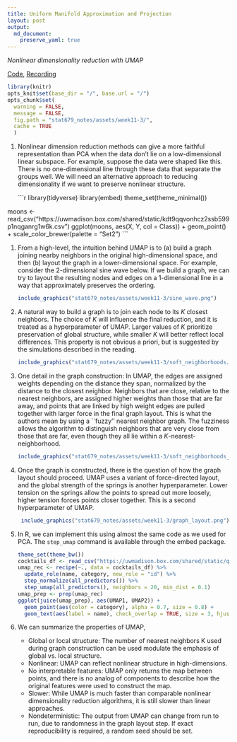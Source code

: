 ```yaml
---
title: Uniform Manifold Approximation and Projection
layout: post
output:
  md_document:
    preserve_yaml: true
---
```


_Nonlinear dimensionality reduction with UMAP_

[Code](https://github.com/krisrs1128/stat679_code/tree/main/examples/week11/week11-3.Rmd), [Recording](https://mediaspace.wisc.edu/media/Week%2010%20%5B4%5D%20Uniform%20Manifold%20Approximation%20and%20Projection/1_8tb5x1es)

```r
library(knitr)
opts_knit$set(base_dir = "/", base.url = "/")
opts_chunk$set(
  warning = FALSE,
  message = FALSE,
  fig.path = "stat679_notes/assets/week11-3/",
  cache = TRUE
  )
```

1. Nonlinear dimension reduction methods can give a more faithful representation
than PCA when the data don’t lie on a low-dimensional linear subspace. For
example, suppose the data were shaped like this. There is no one-dimensional
line through these data that separate the groups well. We will need an
alternative approach to reducing dimensionality if we want to preserve nonlinear
structure.

    ```r
library(tidyverse)
library(embed)
theme_set(theme_minimal())

moons <- read_csv("https://uwmadison.box.com/shared/static/kdt9qqvonhcz2ssb599p1nqganrg1w6k.csv")
ggplot(moons, aes(X, Y, col = Class)) +
  geom_point() +
  scale_color_brewer(palette = "Set2")
    ```

1. From a high-level, the intuition behind UMAP is to (a) build a graph joining
nearby neighbors in the original high-dimensional space, and then (b) layout the
graph in a lower-dimensional space. For example, consider the 2-dimensional sine
wave below. If we build a graph, we can try to layout the resulting nodes and
edges on a 1-dimensional line in a way that approximately preserves the
ordering.

    <p align="center">
    ```r
include_graphics("stat679_notes/assets/week11-3/sine_wave.png")
    ```
    </p>

1. A natural way to build a graph is to join each node to its $K$ closest
neighbors. The choice of $K$ will influence the final reduction, and it is
treated as a hyperparameter of UMAP. Larger values of $K$ prioritize
preservation of global structure, while smaller $K$ will better reflect local
differences. This property is not obvious a priori, but is suggested by the
simulations described in the reading.

    <p align="center">
    ```r
include_graphics("stat679_notes/assets/week11-3/soft_neighborhoods.png")
```
    </p>

1. One detail in the graph construction: In UMAP, the edges are assigned weights
depending on the distance they span, normalized by the distance to the closest
neighbor. Neighbors that are close, relative to the nearest neighbors, are
assigned higher weights than those that are far away, and points that are linked
by high weight edges are pulled together with larger force in the final graph
layout. This is what the authors mean by using a ``fuzzy'' nearest neighbor
graph. The fuzziness allows the algorithm to distinguish neighbors that are very
close from those that are far, even though they all lie within a
$K$-nearest-neighborhood.

    <p align="center">
    ```r
include_graphics("stat679_notes/assets/week11-3/soft_neighborhoods_large_k.png")
```
    </p>

1. Once the graph is constructed, there is the question of how the graph layout
should proceed. UMAP uses a variant of force-directed layout, and the global
strength of the springs is another hyperparameter. Lower tension on the springs
allow the points to spread out more loosely, higher tension forces points closer
together. This is a second hyperparameter of UMAP.

    <p align="center">
    ```r
    include_graphics("stat679_notes/assets/week11-3/graph_layout.png")
    ```
    </p>

1. In R, we can implement this using almost the same code as we used for PCA.
The `step_umap` command is available through the embed package.

    ```r
    theme_set(theme_bw())
    cocktails_df <- read_csv("https://uwmadison.box.com/shared/static/qyqof2512qsek8fpnkqqiw3p1jb77acf.csv")
    umap_rec <- recipe(~., data = cocktails_df) %>%
      update_role(name, category, new_role = "id") %>%
      step_normalize(all_predictors()) %>%
      step_umap(all_predictors(), neighbors = 20, min_dist = 0.1)
    umap_prep <- prep(umap_rec)
    ggplot(juice(umap_prep), aes(UMAP1, UMAP2)) +
      geom_point(aes(color = category), alpha = 0.7, size = 0.8) +
      geom_text(aes(label = name), check_overlap = TRUE, size = 3, hjust = "inward")
    ```


1. We can summarize the properties of UMAP,

  	* Global or local structure: The number of nearest neighbors K used during
  	graph construction can be used modulate the emphasis of global vs. local
  	structure.
  	* Nonlinear: UMAP can reflect nonlinear structure in high-dimensions.
  	* No interpretable features: UMAP only returns the map between points, and
  	there is no analog of components to describe how the original features were
  	used to construct the map.
  	* Slower: While UMAP is much faster than comparable nonlinear dimensionality
  	reduction algorithms, it is still slower than linear approaches.
  	* Nondeterministic: The output from UMAP can change from run to run, due to
  	randomness in the graph layout step. If exact reproducibility is required, a
  	random seed should be set.
